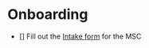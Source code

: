 # Onboarding


- [] Fill out the [Intake form](https://docs.google.com/forms/d/e/1FAIpQLSeRMAg-o4vpdjGcVK-HBbFxNBGn3mARwnBbX9F4UOrTeDf9nQ/viewform) for the MSC


